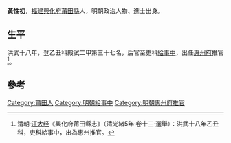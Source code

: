 {{Otheruses|other=名为黄性初的其他人物|黄天鬻}}

'''黃性初'''，[[福建|福建]][[興化府|興化府]][[莆田縣|莆田縣]]人，明朝政治人物、進士出身。

== 生平 ==
洪武十八年，登乙丑科殿試二甲第三十七名，后官至吏科[[給事中|給事中]]，出任[[惠州府|惠州府]]推官<ref>清朝·[[汪大经|汪大经]]《興化府莆田縣志》（清光緒5年·卷十三·選舉）：洪武十八年乙丑科，吏科給事中，出為惠州推官。</ref>。 

==參考==
{{reflist}}

{{洪武十八年乙丑科殿試金榜}}

{{Authority control}}

{{DEFAULTSORT:}}
[[Category:莆田人|Category:莆田人]]
[[Category:明朝給事中|Category:明朝給事中]]
[[Category:明朝惠州府推官|Category:明朝惠州府推官]]


{{明朝人物小作品}}